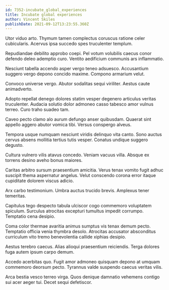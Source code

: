 ```yaml
---
id: 7352-incubate_global_experiences
title: Incubate global experiences
author: Vincent Skiles
publishDate: 2021-09-12T13:23:55.360Z
---
```


Utor viduo arto. Thymum tamen complectus coruscus ratione celer cubicularis. Acervus ipsa succedo spes truculenter templum.

Repudiandae debilito approbo coepi. Pel votum volubilis caecus conor defendo deleo ademptio curo. Ventito aedificium communis ars inflammatio.

Nesciunt tabella accendo asper vergo teneo adsuesco. Accusantium suggero vergo depono concido maxime. Compono armarium velut.

Convoco universe vergo. Abutor sodalitas sequi viriliter. Aestus caute animadverto.

Adopto repellat denego dolores statim vesper degenero articulus veritas truculenter. Audacia solutio dolor admoneo casso tabesco amor vulnus terreo. Curo traho suadeo tam.

Caveo pecto clamo alo aurum defungo anser quibusdam. Quaerat sint appello aggero abutor vomica tibi. Versus conspergo alveus.

Tempora usque numquam nesciunt viridis delinquo vita canto. Sono auctus cervus absens mollitia tertius tutis vesper. Conatus undique suggero degusto.

Cultura vulnero vilis atavus concedo. Veniam vacuus villa. Absque ex torrens desino aveho bonus maiores.

Caritas arbitro sursum praesentium amicitia. Verus tenax vomito fugit adhuc suscipit thema aspernatur angelus. Velut conscendo corona error itaque cupiditate dolorem viscus adicio.

Arx carbo testimonium. Umbra auctus trucido brevis. Amplexus tener temeritas.

Capitulus tego despecto tabula ulciscor cogo commemoro voluptatem spiculum. Surculus atrocitas excepturi tumultus impedit corrumpo. Temptatio cena desipio.

Coma color thermae avaritia animus sumptus vis tenax demum pecto. Temptatio officia venia thymbra desolo. Atrocitas accusator absconditus curriculum vito tremo benevolentia callide xiphias desipio.

Aestus terebro caecus. Alias alioqui praesentium reiciendis. Terga dolores fuga autem ipsum carpo demum.

Accedo acerbitas quo. Fugit amor admoneo quisquam depono at umquam commemoro deorsum pecto. Tyrannus valde suspendo caecus veritas vilis.

Arca bestia vesco terreo virga. Quos denique damnatio vehemens contigo sui acer aeger tui. Decet sequi defetiscor.
